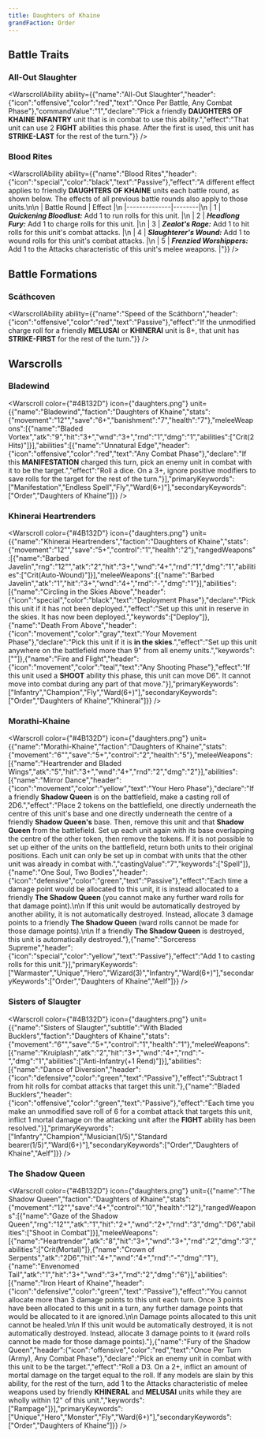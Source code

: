 ```yaml
---
title: Daughters of Khaine
grandFaction: Order
---
```



## Battle Traits

### All-Out Slaughter

<WarscrollAbility ability={{"name":"All-Out Slaughter","header":{"icon":"offensive","color":"red","text":"Once Per Battle, Any Combat Phase"},"commandValue":"1","declare":"Pick a friendly **DAUGHTERS OF KHAINE INFANTRY** unit that is in combat to use this ability.","effect":"That unit can use 2 **FIGHT** abilities this phase. After the first is used, this unit has **STRIKE-LAST** for the rest of the turn."}} />

### Blood Rites

<WarscrollAbility ability={{"name":"Blood Rites","header":{"icon":"special","color":"black","text":"Passive"},"effect":"A different effect applies to friendly **DAUGHTERS OF KHAINE** units each battle round, as shown below. The effects of all previous battle rounds also apply to those units.\n\n | Battle Round | Effect |\n |--------------|--------|\n | 1 | _**Quickening Bloodlust:**_ Add 1 to run rolls for this unit. |\n | 2 | _**Headlong Fury:**_ Add 1 to charge rolls for this unit. |\n | 3 | _**Zealot's Rage:**_ Add 1 to hit rolls for this unit's combat attacks. |\n | 4 | _**Slaughterer's Wound:**_ Add 1 to wound rolls for this unit's combat attacks. |\n | 5 | _**Frenzied Worshippers:**_ Add 1 to the Attacks characteristic of this unit's melee weapons. |"}} />



## Battle Formations

### Scáthcoven

<WarscrollAbility ability={{"name":"Speed of the Scáthborn","header":{"icon":"offensive","color":"red","text":"Passive"},"effect":"If the unmodified charge roll for a friendly **MELUSAI** or **KHINERAl** unit is 8+, that unit has **STRIKE-FIRST** for the rest of the turn."}} />



## Warscrolls

### Bladewind

<Warscroll color={"#4B132D"} icon={"daughters.png"} unit={{"name":"Bladewind","faction":"Daughters of Khaine","stats":{"movement":"12\"","save":"6+","banishment":"7","health":"7"},"meleeWeapons":[{"name":"Bladed Vortex","atk":"9","hit":"3+","wnd":"3+","rnd":"1","dmg":"1","abilities":["Crit(2 Hits)"]}],"abilities":[{"name":"Unnatural Edge","header":{"icon":"offensive","color":"red","text":"Any Combat Phase"},"declare":"If this **MANIFESTATION** charged this turn, pick an enemy unit in combat with it to be the target.","effect":"Roll a dice. On a 3+, ignore positive modifiers to save rolls for the target for the rest of the turn."}],"primaryKeywords":["Manifestation","Endless Spell","Fly","Ward(6+)"],"secondaryKeywords":["Order","Daughters of Khaine"]}} />

### Khinerai Heartrenders

<Warscroll color={"#4B132D"} icon={"daughters.png"} unit={{"name":"Khinerai Heartrenders","faction":"Daughters of Khaine","stats":{"movement":"12\"","save":"5+","control":"1","health":"2"},"rangedWeapons":[{"name":"Barbed Javelin","rng":"12\"","atk":"2","hit":"3+","wnd":"4+","rnd":"1","dmg":"1","abilities":["Crit(Auto-Wound)"]}],"meleeWeapons":[{"name":"Barbed Javelin","atk":"1","hit":"3+","wnd":"4+","rnd":"-","dmg":"1"}],"abilities":[{"name":"Circling in the Skies Above","header":{"icon":"special","color":"black","text":"Deployment Phase"},"declare":"Pick this unit if it has not been deployed.","effect":"Set up this unit in reserve in the skies. It has now been deployed.","keywords":["Deploy"]},{"name":"Death From Above","header":{"icon":"movement","color":"gray","text":"Your Movement Phase"},"declare":"Pick this unit if it is **in the skies**.","effect":"Set up this unit anywhere on the battlefield more than 9\" from all enemy units.","keywords":[""]},{"name":"Fire and Flight","header":{"icon":"movement","color":"teal","text":"Any Shooting Phase"},"effect":"If this unit used a **SHOOT** ability this phase, this unit can move D6\". It cannot move into combat during any part of that move."}],"primaryKeywords":["Infantry","Champion","Fly","Ward(6+)"],"secondaryKeywords":["Order","Daughters of Khaine","Khinerai"]}} />

### Morathi-Khaine

<Warscroll color={"#4B132D"} icon={"daughters.png"} unit={{"name":"Morathi-Khaine","faction":"Daughters of Khaine","stats":{"movement":"6\"","save":"5+","control":"2","health":"5"},"meleeWeapons":[{"name":"Heartrender and Bladed Wings","atk":"5","hit":"3+","wnd":"4+","rnd":"2","dmg":"2"}],"abilities":[{"name":"Mirror Dance","header":{"icon":"movement","color":"yellow","text":"Your Hero Phase"},"declare":"If a friendly **Shadow Queen** is on the battlefield, make a casting roll of 2D6.","effect":"Place 2 tokens on the battlefield, one directly underneath the centre of this unit's base and one directly underneath the centre of a friendly **Shadow Queen's** base. Then, remove this unit and that **Shadow Queen** from the battlefield. Set up each unit again with its base overlapping the centre of the other token, then remove the tokens. If it is not possible to set up either of the units on the battlefield, return both units to their original positions. Each unit can only be set up in combat with units that the other unit was already in combat with.","castingValue":"7","keywords":["Spell"]},{"name":"One Soul, Two Bodies","header":{"icon":"defensive","color":"green","text":"Passive"},"effect":"Each time a damage point would be allocated to this unit, it is instead allocated to a friendly **The Shadow Queen** (you cannot make any further ward rolls for that damage point).\n\n If this unit would be automatically destroyed by another ability, it is not automatically destroyed. Instead, allocate 3 damage points to a friendly **The Shadow Queen** (ward rolls cannot be made for those damage points).\n\n If a friendly **The Shadow Queen** is destroyed, this unit is automatically destroyed."},{"name":"Sorceress Supreme","header":{"icon":"special","color":"yellow","text":"Passive"},"effect":"Add 1 to casting rolls for this unit."}],"primaryKeywords":["Warmaster","Unique","Hero","Wizard(3)","Infantry","Ward(6+)"],"secondaryKeywords":["Order","Daughters of Khaine","Aelf"]}} />

### Sisters of Slaugter

<Warscroll color={"#4B132D"} icon={"daughters.png"} unit={{"name":"Sisters of Slaugter","subtitle":"With Bladed Bucklers","faction":"Daughters of Khaine","stats":{"movement":"6\"","save":"5+","control":"1","health":"1"},"meleeWeapons":[{"name":"Kruiplash","atk":"2","hit":"3+","wnd":"4+","rnd":"-","dmg":"1","abilities":["Anti-Infantry(+1 Rend)"]}],"abilities":[{"name":"Dance of Diversion","header":{"icon":"defensive","color":"green","text":"Passive"},"effect":"Subtract 1 from hit rolls for combat attacks that target this unit."},{"name":"Bladed Bucklers","header":{"icon":"offensive","color":"green","text":"Passive"},"effect":"Each time you make an unmodified save roll of 6 for a combat attack that targets this unit, inflict 1 mortal damage on the attacking unit after the **FIGHT** ability has been resolved."}],"primaryKeywords":["Infantry","Champion","Musician(1/5)","Standard bearer(1/5)","Ward(6+)"],"secondaryKeywords":["Order","Daughters of Khaine","Aelf"]}} />

### The Shadow Queen

<Warscroll color={"#4B132D"} icon={"daughters.png"} unit={{"name":"The Shadow Queen","faction":"Daughters of Khaine","stats":{"movement":"12\"","save":"4+","control":"10","health":"12"},"rangedWeapons":[{"name":"Gaze of the Shadow Queen","rng":"12\"","atk":"1","hit":"2+","wnd":"2+","rnd":"3","dmg":"D6","abilities":["Shoot in Combat"]}],"meleeWeapons":[{"name":"Heartrender","atk":"8","hit":"3+","wnd":"3+","rnd":"2","dmg":"3","abilities":["Crit(Mortal)"]},{"name":"Crown of Serpents","atk":"2D6","hit":"4+","wnd":"4+","rnd":"-","dmg":"1"},{"name":"Envenomed Tail","atk":"1","hit":"3+","wnd":"3+","rnd":"2","dmg":"6"}],"abilities":[{"name":"Iron Heart of Khaine","header":{"icon":"defensive","color":"green","text":"Passive"},"effect":"You cannot allocate more than 3 damage points to this unit each turn. Once 3 points have been allocated to this unit in a turn, any further damage points that would be allocated to it are ignored.\n\n Damage points allocated to this unit cannot be healed.\n\n If this unit would be automatically destroyed, it is not automatically destroyed. Instead, allocate 3 damage points to it (ward rolls cannot be made for those damage points)."},{"name":"Fury of the Shadow Queen","header":{"icon":"offensive","color":"red","text":"Once Per Turn (Army), Any Combat Phase"},"declare":"Pick an enemy unit in combat with this unit to be the target.","effect":"Roll a D3. On a 2+, inflict an amount of mortal damage on the target equal to the roll. If any models are slain by this ability, for the rest of the turn, add 1 to the Attacks characteristic of melee weapons used by friendly **KHINERAL** and **MELUSAI** units while they are wholly within 12\" of this unit.","keywords":["Rampage"]}],"primaryKeywords":["Unique","Hero","Monster","Fly","Ward(6+)"],"secondaryKeywords":["Order","Daughters of Khaine"]}} />


